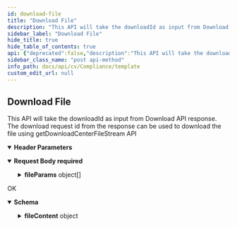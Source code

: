 ```yaml
---
id: download-file
title: "Download File"
description: "This API will take the downloadId as input from Download API response. The  download request id from the response can be used to download the file using getDownloadCenterFileStream API"
sidebar_label: "Download File"
hide_title: true
hide_table_of_contents: true
api: {"deprecated":false,"description":"This API will take the downloadId as input from Download API response. The  download request id from the response can be used to download the file using getDownloadCenterFileStream API","operationId":"Download File","parameters":[{"description":"","in":"header","name":"Authtoken","required":true,"schema":{"example":"{{TOKEN}}","type":"string"}}],"requestBody":{"content":{"application/json":{"schema":{"type":"object","properties":{"appTypeId":{"type":"integer"},"responseFileName":{"type":"string"},"fileParams":{"type":"array","items":{"type":"object","properties":{"name":{"type":"string"},"id":{"type":"integer"}}}}},"x-examples":{"Example 1":{"appTypeId":200,"responseFileName":"test2","fileParams":[{"name":"7A374148-F730-4B8A-AE80-58ECF61B0EEA","id":2},{"name":"zip","id":3},{"name":"Streamed","id":10}]}}},"examples":{"Download File":{"value":{"appTypeId":200,"responseFileName":"test2","fileParams":[{"name":"7A374148-F730-4B8A-AE80-58ECF61B0EEA","id":2},{"name":"zip","id":3},{"name":"Streamed","id":10}]}}}}},"description":"","required":true},"tags":["Compliance"],"responses":{"200":{"description":"OK","content":{"application/json":{"schema":{"type":"object","properties":{"fileContent":{"type":"object","properties":{"fileName":{"type":"string"},"fileSize":{"type":"integer"},"requestId":{"type":"string"}}}},"x-examples":{"Example 1":{"fileContent":{"fileName":"test2.zip","fileSize":30074,"requestId":"414dd598-da30-491d-b462-97109c799112"}}}},"examples":{"Download File":{"value":{"fileContent":{"fileName":"test2.zip","fileSize":30074,"requestId":"414dd598-da30-491d-b462-97109c799112"}}}}}}}},"method":"post","path":"/DownloadFile","servers":[{"url":"http://{hostname}/webconsole/api","variables":{"hostname":{"default":"localhost","description":"Webconsole"}}}],"jsonRequestBodyExample":{"appTypeId":0,"responseFileName":"string","fileParams":[{"name":"string","id":0}]},"info":{"title":"Template","contact":{},"version":"1.0","description":"Template"},"postman":{"name":"Download File","description":{"content":"This API will take the downloadId as input from Download API response. The  download request id from the response can be used to download the file using getDownloadCenterFileStream API","type":"text/plain"},"url":{"path":["DownloadFile"],"host":["{{baseUrl}}"],"query":[],"variable":[]},"header":[{"disabled":false,"description":{"content":"(Required) ","type":"text/plain"},"key":"Authtoken","value":""},{"key":"Content-Type","value":"application/json"},{"key":"Accept","value":"application/json"}],"method":"POST","body":{"mode":"raw","raw":"\"\"","options":{"raw":{"language":"json"}}}}}
sidebar_class_name: "post api-method"
info_path: docs/api/cv/Compliance/template
custom_edit_url: null
---
```



## Download File



This API will take the downloadId as input from Download API response. The  download request id from the response can be used to download the file using getDownloadCenterFileStream API

<details style={{"marginBottom":"1rem"}} data-collapsed={false} open={true}><summary style={{}}><strong>Header Parameters</strong></summary><div><ul><ParamsItem className={"paramsItem"} param={{"description":"","in":"header","name":"Authtoken","required":true,"schema":{"example":"{{TOKEN}}","type":"string"}}}></ParamsItem></ul></div></details><MimeTabs><TabItem label={"application/json"} value={"application/json-schema"}><details style={{}} data-collapsed={false} open={true}><summary style={{"textAlign":"left"}}><strong>Request Body</strong><strong style={{"fontSize":"var(--ifm-code-font-size)","color":"var(--openapi-required)"}}> required</strong></summary><div style={{"textAlign":"left","marginLeft":"1rem"}}></div><ul style={{"marginLeft":"1rem"}}><SchemaItem collapsible={false} name={"appTypeId"} required={false} deprecated={undefined} schemaDescription={undefined} schemaName={"integer"} qualifierMessage={undefined} defaultValue={undefined}></SchemaItem><SchemaItem collapsible={false} name={"responseFileName"} required={false} deprecated={undefined} schemaDescription={undefined} schemaName={"string"} qualifierMessage={undefined} defaultValue={undefined}></SchemaItem><SchemaItem collapsible={true} className={"schemaItem"}><details style={{}}><summary style={{}}><strong>fileParams</strong><span style={{"opacity":"0.6"}}> object[]</span></summary><div style={{"marginLeft":"1rem"}}><SchemaItem collapsible={false} name={"name"} required={false} deprecated={undefined} schemaDescription={undefined} schemaName={"string"} qualifierMessage={undefined} defaultValue={undefined}></SchemaItem><SchemaItem collapsible={false} name={"id"} required={false} deprecated={undefined} schemaDescription={undefined} schemaName={"integer"} qualifierMessage={undefined} defaultValue={undefined}></SchemaItem></div></details></SchemaItem></ul></details></TabItem></MimeTabs><div><ApiTabs><TabItem label={"200"} value={"200"}><div>

OK

</div><div><MimeTabs schemaType={"response"}><TabItem label={"application/json"} value={"application/json"}><SchemaTabs><TabItem label={"Schema"} value={"Schema"}><details style={{}} data-collapsed={false} open={true}><summary style={{"textAlign":"left"}}><strong>Schema</strong></summary><div style={{"textAlign":"left","marginLeft":"1rem"}}></div><ul style={{"marginLeft":"1rem"}}><SchemaItem collapsible={true} className={"schemaItem"}><details style={{}}><summary style={{}}><strong>fileContent</strong><span style={{"opacity":"0.6"}}> object</span></summary><div style={{"marginLeft":"1rem"}}><SchemaItem collapsible={false} name={"fileName"} required={false} deprecated={undefined} schemaDescription={undefined} schemaName={"string"} qualifierMessage={undefined} defaultValue={undefined}></SchemaItem><SchemaItem collapsible={false} name={"fileSize"} required={false} deprecated={undefined} schemaDescription={undefined} schemaName={"integer"} qualifierMessage={undefined} defaultValue={undefined}></SchemaItem><SchemaItem collapsible={false} name={"requestId"} required={false} deprecated={undefined} schemaDescription={undefined} schemaName={"string"} qualifierMessage={undefined} defaultValue={undefined}></SchemaItem></div></details></SchemaItem></ul></details></TabItem><TabItem label={"Example (from schema)"} value={"Example (from schema)"}><ResponseSamples responseExample={"{\n  \"fileContent\": {\n    \"fileName\": \"string\",\n    \"fileSize\": 0,\n    \"requestId\": \"string\"\n  }\n}"} language={"json"}></ResponseSamples></TabItem><TabItem label={" Download  File"} value={" Download  File"}><ResponseSamples responseExample={"{\n  \"fileContent\": {\n    \"fileName\": \"test2.zip\",\n    \"fileSize\": 30074,\n    \"requestId\": \"414dd598-da30-491d-b462-97109c799112\"\n  }\n}"} language={"json"}></ResponseSamples></TabItem></SchemaTabs></TabItem></MimeTabs></div></TabItem></ApiTabs></div>
      